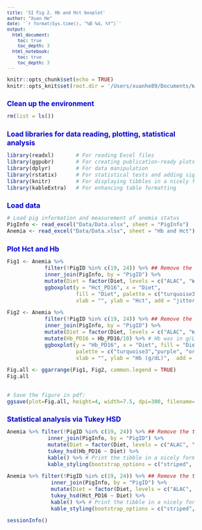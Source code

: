 ```yaml
---
title: 'SI Fig 2. Hb and Hct boxplot'
author: "Xuan He"
date: '`r format(Sys.time(), "%B %d, %Y")`'
output:
  html_document: 
    toc: true
    toc_depth: 3
  html_notebook: 
    toc: true
    toc_depth: 3
---
```

<style type="text/css">
body{ /* Normal  */ font-size: 12px;}
td {  /* Table  */ font-size: 10px;}
h1.title {font-size: 22px; color: DarkRed; font-style: bold;}
h1 { /* Header 1 */ font-size: 16px; color: mediumblue; font-style: bold;}
h2 { /* Header 2 */ font-size: 13px; color: mediumblue; font-style: bold;}
h3 { /* Header 3 */ font-size: 11px; font-family: "Times New Roman", Times, serif; color: mediumblue;}
code.r{ /* Code block */ font-size: 12px;}
pre { /* Code block - determines code spacing between lines */ font-size: 12px;}
</style>

```r
knitr::opts_chunk$set(echo = TRUE)
knitr::opts_knit$set(root.dir = '/Users/xuanhe89/Documents/WorkSpace/Research projects/Lactation/ALAC/Manuscripts/Paper #1/Figures and Tables R codes')
```


# Clean up the environment
```r
rm(list = ls())
```


# Load libraries for data reading, plotting, statistical analysis
```r
library(readxl)       # For reading Excel files
library(ggpubr)       # For creating publication-ready plots
library(dplyr)        # For data manipulation
library(rstatix)      # For statistical tests and adding significance markers
library(knitr)        # For displaying tibbles in a nicely formatted table
library(kableExtra)   # For enhancing table formatting
```


# Load data
```r
# Load pig information and measurement of anemia status
PigInfo <- read_excel("Data/Data.xlsx", sheet = "PigInfo")
Anemia <- read_excel("Data/Data.xlsx", sheet = "Hb and Hct")
```


# Plot Hct and Hb
```r
Fig1 <- Anemia %>% 
            filter(!PigID %in% c(19, 24)) %>% ## Remove the two piglets where the blood in the heparin tube heavily coagulated
            inner_join(PigInfo, by = "PigID") %>% 
            mutate(Diet = factor(Diet, levels = c("ALAC", "WPI", "SF"))) %>%
            ggboxplot(y = "Hct_PD16", x = "Diet", 
                      fill = "Diet", palette = c("turquoise3","purple", "orange"),
                      xlab = "", ylab = "Hct", add = "jitter") 
```

```r
Fig2 <- Anemia %>% 
            filter(!PigID %in% c(19, 24)) %>% ## Remove the two piglets where the blood in the heparin tube heavily coagulated
            inner_join(PigInfo, by = "PigID") %>% 
            mutate(Diet = factor(Diet, levels = c("ALAC", "WPI", "SF"))) %>%
            mutate(Hb_PD16 = Hb_PD16/10) %>% # Hb was in g/L, convert unit
            ggboxplot(y = "Hb_PD16", x = "Diet", fill = "Diet", 
                      palette = c("turquoise3","purple", "orange"),
                      xlab = "", ylab = "Hb (g/dL)",  add = "jitter") 
```

```r
Fig.all <- ggarrange(Fig1, Fig2, common.legend = TRUE)
Fig.all


# Save the figure in pdf:
ggsave(plot=Fig.all, height=4, width=7.5, dpi=300, filename="SI Figure 2/SI.Fig2.pdf", useDingbats=FALSE)
```

# Statistical analysis via Tukey HSD

```r
Anemia %>% filter(!PigID %in% c(19, 24)) %>% ## Remove the two piglets where the blood in the heparin tube heavily coagulated
             inner_join(PigInfo, by = "PigID") %>% 
             mutate(Diet = factor(Diet, levels = c("ALAC", "WPI", "SF"))) %>%
             tukey_hsd(Hb_PD16 ~ Diet) %>%
             kable() %>% # Print the tibble in a nicely formatted table
             kable_styling(bootstrap_options = c("striped", "hover")) # Enhance table formatting with kableExtra
```


```r
Anemia %>% filter(!PigID %in% c(19, 24)) %>% ## Remove the two piglets where the blood in the heparin tube heavily coagulated
              inner_join(PigInfo, by = "PigID") %>% 
              mutate(Diet = factor(Diet, levels = c("ALAC", "WPI", "SF"))) %>%
              tukey_hsd(Hct_PD16 ~ Diet) %>%
              kable() %>% # Print the tibble in a nicely formatted table
              kable_styling(bootstrap_options = c("striped", "hover")) # Enhance table formatting with kableExtra
```


```r
sessionInfo()
```
